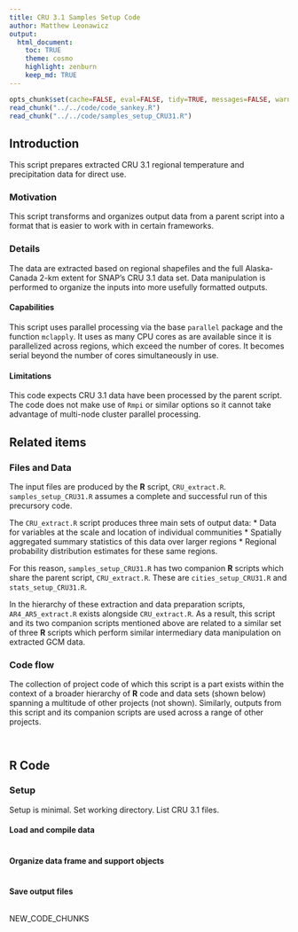 ```yaml
---
title: CRU 3.1 Samples Setup Code
author: Matthew Leonawicz
output:
  html_document:
    toc: TRUE
    theme: cosmo
    highlight: zenburn
    keep_md: TRUE
---
```


```r
opts_chunk$set(cache=FALSE, eval=FALSE, tidy=TRUE, messages=FALSE, warnings=FALSE)
read_chunk("../../code/code_sankey.R")
read_chunk("../../code/samples_setup_CRU31.R")
```

## Introduction
This script prepares extracted CRU 3.1 regional temperature and precipitation data for direct use.

### Motivation
This script transforms and organizes output data from a parent script into a format that is easier to work with in certain frameworks.

### Details
The data are extracted based on regional shapefiles and the full Alaska-Canada 2-km extent for SNAP's CRU 3.1 data set.
Data manipulation is performed to organize the inputs into more usefully formatted outputs.


#### Capabilities
This script uses parallel processing via the base `parallel` package and the function `mclapply`.
It uses as many CPU cores as are available since it is parallelized across regions, which exceed the number of cores.
It becomes serial beyond the number of cores simultaneously in use.

#### Limitations
This code expects CRU 3.1 data have been processed by the parent script.
The code does not make use of `Rmpi` or similar options so it cannot take advantage of multi-node cluster parallel processing.

## Related items

### Files and Data
The input files are produced by the **R** script, `CRU_extract.R`. `samples_setup_CRU31.R` assumes a complete and successful run of this precursory code.

The `CRU_extract.R` script produces three main sets of output data:
* Data for variables at the scale and location of individual communities
* Spatially aggregated summary statistics of this data over larger regions
* Regional probability distribution estimates for these same regions.

For this reason, `samples_setup_CRU31.R` has two companion **R** scripts which share the parent script, `CRU_extract.R`. These are `cities_setup_CRU31.R` and `stats_setup_CRU31.R`.

In the hierarchy of these extraction and data preparation scripts, `AR4_AR5_extract.R` exists alongside `CRU_extract.R`.
As a result, this script and its two companion scripts mentioned above are related to a similar set of three **R** scripts which perform similar intermediary data manipulation on extracted GCM data.

### Code flow

The collection of project code of which this script is a part exists within the context of a broader hierarchy of **R** code and data sets (shown below) spanning a multitude of other projects (not shown).
Similarly, outputs from this script and its companion scripts are used across a range of other projects.

```r
```

```r
```


## **R** Code

### Setup

Setup is minimal. Set working directory. List CRU 3.1 files.

#### Load and compile data

```r
```

#### Organize data frame and support objects

```r
```

#### Save output files

```r
```

NEW_CODE_CHUNKS
```r
```
